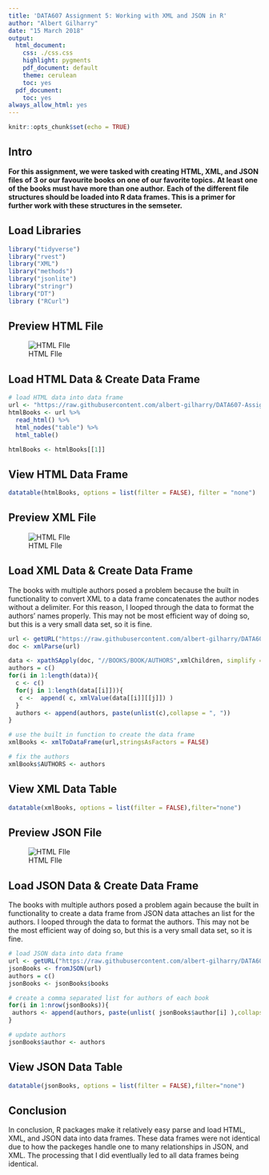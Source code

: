 ```yaml
---
title: 'DATA607 Assignment 5: Working with XML and JSON in R'
author: "Albert Gilharry"
date: "15 March 2018"
output:
  html_document:
    css: ./css.css
    highlight: pygments
    pdf_document: default
    theme: cerulean
    toc: yes
  pdf_document:
    toc: yes
always_allow_html: yes
---
```


```r
knitr::opts_chunk$set(echo = TRUE)
```

## Intro

<div id = "solution">
**For this assignment, we were tasked with creating HTML, XML, and JSON files of 3 or our favourite books on one of our favorite topics.**
**At least one of the books must have more than one author.**
**Each of the different file structures should be loaded into R data frames. This is a primer for further work with these structures in the semseter.**
</div>


## Load Libraries

```r
library("tidyverse")
library("rvest")
library("XML")
library("methods")
library("jsonlite")
library("stringr")
library("DT")
library ("RCurl")

```
## Preview HTML File

![HTML FIle](images/HTML.PNG)


## Load HTML Data & Create Data Frame

<div id  = "solution">
```r

# load HTML data into data frame
url <- "https://raw.githubusercontent.com/albert-gilharry/DATA607-Assignment-5/master/data/books.html"
htmlBooks <- url %>%
  read_html() %>%
  html_nodes("table") %>%
  html_table()

htmlBooks <- htmlBooks[[1]]
```
</div>

## View HTML Data Frame

<div id = "solution">
```r
datatable(htmlBooks, options = list(filter = FALSE), filter = "none")
```
</div>

## Preview XML File

![HTML FIle](images/XML.PNG)


## Load XML Data & Create Data Frame

<div id = "comment">
The books with multiple authors posed a problem because the built in functionality to convert XML to a data frame 
concatenates the author nodes without a delimiter. For this reason, I looped through the data to format the authors' names properly.
This may not be most efficient way of doing so, but this is a very small data set, so it is fine.
</div>

<div id = "solution">
```r

url <- getURL("https://raw.githubusercontent.com/albert-gilharry/DATA607-Assignment-5/master/data/books.xml")
doc <- xmlParse(url)

data <- xpathSApply(doc, "//BOOKS/BOOK/AUTHORS",xmlChildren, simplify = TRUE)
authors = c()
for(i in 1:length(data)){
  c <- c()
  for(j in 1:length(data[[i]])){
   c <-  append( c, xmlValue(data[[i]][[j]]) )
  }
  authors <- append(authors, paste(unlist(c),collapse = ", "))
}

# use the built in function to create the data frame
xmlBooks <- xmlToDataFrame(url,stringsAsFactors = FALSE)

# fix the authors
xmlBooks$AUTHORS <- authors
```
</div>

## View XML Data Table

<div id = "solution">
```r
datatable(xmlBooks, options = list(filter = FALSE),filter="none")
```
</div>


## Preview JSON File

![HTML FIle](images/JSON.PNG)


## Load JSON Data & Create Data Frame

<div id = "comment">
The books with multiple authors posed a problem again because the built in functionality to create a data frame from JSON data
attaches an list for the authors. I looped through the data to format the authors.
This may not be the most efficient way of doing so, but this is a very small data set, so it is fine.
</div>

<div id = "solution">
```r
# load JSON data into data frame
url <- getURL("https://raw.githubusercontent.com/albert-gilharry/DATA607-Assignment-5/master/data/books.json")
jsonBooks <- fromJSON(url)
authors = c()
jsonBooks <- jsonBooks$books

# create a comma separated list for authors of each book
for(i in 1:nrow(jsonBooks)){
 authors <- append(authors, paste(unlist( jsonBooks$author[i] ),collapse = ", "))
}

# update authors
jsonBooks$author <- authors
```
</div>

## View JSON Data Table

<div id = "solution">
```r
datatable(jsonBooks, options = list(filter = FALSE),filter="none")
```
</div>

## Conclusion

<div id = "comment">
In conclusion, R packages make it relatively easy parse and load HTML, XML, and JSON data into data frames.
These data frames were not identical due to how the packeges handle one to many relationships in JSON, and XML.
The processing that I did eventlually led to all data frames being identical.
</div>